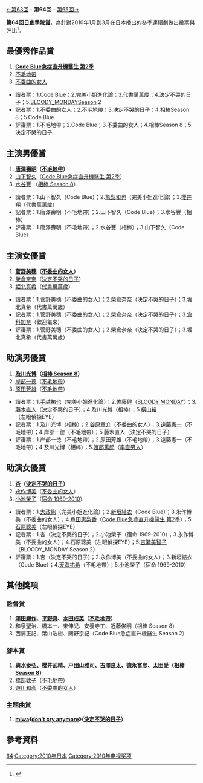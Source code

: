 {{noteTA
|G1=JP Show}}
[[第63回日劇學院賞名單|←第63回]] - '''第64回''' - [[第65回日劇學院賞名單|第65回→]]

'''第64回[[日劇學院賞|日劇學院賞]]'''，為針對2010年1月到3月在日本播出的冬季連續劇做出投票與評比<ref>{{Cite web |url=http://blog.television.co.jp/drama/academy/2010/04/21/ |title=2010年冬季檔日劇學院賞獲獎名單 |accessdate=2014-09-05 |archive-date=2014-08-21 |archive-url=https://web.archive.org/web/20140821131042/http://blog.television.co.jp/drama/academy/2010/04/21/ |dead-url=no }}</ref>。

==最優秀作品賞==
#'''[[Code_Blue急症直升機醫生|Code Blue急症直升機醫生 第2季]]'''
#[[不毛地帶|不毛地帶]]
#[[不委曲的女人|不委曲的女人]]

*讀者票：1.Code Blue；2.完美小姐進化論；3.代書萬萬歲；4.決定不哭的日子；5.[[BLOODY_MONDAY|BLOODY_MONDAY]]Season 2
*記者票：1.不委曲的女人；2.不毛地帶；3.決定不哭的日子；4.相棒Season 8；5.Code Blue
*評審票：1.不毛地帶；2.Code Blue；3.不委曲的女人；4.相棒Season 8；5.決定不哭的日子

==主演男優賞==
#'''[[唐澤壽明|唐澤壽明]]（[[不毛地帶|不毛地帶]]）'''
#[[山下智久|山下智久]]（[[Code_Blue急症直升機醫生|Code Blue急症直升機醫生 第2季]]）
#[[水谷豐|水谷豐]] （[[相棒_Season_8|相棒 Season 8]]）

*讀者票：1.山下智久（Code Blue）；2.[[亀梨和也|亀梨和也]]（完美小姐進化論）；3.[[櫻井翔|櫻井翔]]（代書萬萬歲）
*記者票：1.唐澤壽明（不毛地帶）；2.山下智久（Code Blue）；3.水谷豐（相棒）
*評審票：1.唐澤壽明（不毛地帶）；2.水谷豐（相棒）；3.山下智久（Code Blue）

==主演女優賞==
#'''[[菅野美穗|菅野美穗]]（[[不委曲的女人|不委曲的女人]]）'''
#[[榮倉奈奈|榮倉奈奈]]（[[決定不哭的日子|決定不哭的日子]]）
#[[堀北真希|堀北真希]]（[[代書萬萬歲|代書萬萬歲]]）

*讀者票：1.菅野美穗（不委曲的女人）；2.榮倉奈奈（決定不哭的日子）；3.堀北真希（代書萬萬歲）
*記者票：1.菅野美穗（不委曲的女人）；2.榮倉奈奈（決定不哭的日子）；3.[[倉科加奈|倉科加奈]]（歡迎龜來）
*評審票：1.菅野美穗（不委曲的女人）；2.榮倉奈奈（決定不哭的日子）；3.堀北真希（代書萬萬歲）

==助演男優賞==
#'''[[及川光博|及川光博]]（[[相棒|相棒 Season 8]]）'''
#[[岸部一德|岸部一德]]（[[不毛地帶|不毛地帶]]）
#[[原田芳雄|原田芳雄]]（[[不毛地帶|不毛地帶]]）

*讀者票：1.[[手越祐也|手越祐也]]（完美小姐進化論）；2.[[佐藤健|佐藤健]]（[[BLOODY_MONDAY|BLOODY MONDAY]]）；3.[[藤木直人|藤木直人]]（決定不哭的日子）；4.及川光博（相棒）；5.[[橫山裕|橫山裕]]（左眼偵探EYE）
*記者票：1.及川光博（相棒）；2.[[谷原章介|谷原章介]]（不委曲的女人）；3.[[遠藤憲一|遠藤憲一]]（不毛地帶）；4.岸部一徳（不毛地帶）；5.藤木直人（決定不哭的日子）
*評審票：1.岸部一徳（不毛地帶）；2.原田芳雄（不毛地帶）；3.遠藤憲一（不毛地帶）；4.及川光博（相棒）；5.[[渡部篤郎|渡部篤郎]]（[[率直男人|率直男人]]）

==助演女優賞==
#'''[[杏_(演員)|杏]]（[[決定不哭的日子|決定不哭的日子]]）'''
#[[永作博美|永作博美]]（[[不委曲的女人|不委曲的女人]]）
#[[小池榮子|小池榮子]]（[[宿命_1969-2010|宿命 1969-2010]]）

*讀者票：1.[[大政絢|大政絢]]（完美小姐進化論）；2.[[新垣結衣|新垣結衣]]（Code Blue）；3.永作博美（不委曲的女人）；4.[[戶田惠梨香|戶田惠梨香]]（[[Code_Blue急症直升機醫生|Code Blue急症直升機醫生 第2季]]）；5.[[石原聰美|石原聰美]]（左眼偵探EYE）
*記者票：1.杏（決定不哭的日子）；2.小池榮子（宿命 1969-2010）；3.永作博美（不委曲的女人）；4.石原聰美（左眼偵探EYE）；5.[[吉瀨美智子|吉瀨美智子]]（BLOODY_MONDAY Season 2）
*評審票：1.杏（決定不哭的日子）；2.永作博美（不委曲的女人）；3.新垣結衣（Code Blue）；4.[[天海祐希|天海祐希]]（不毛地帶）；5.小池榮子（宿命 1969-2010）

==其他獎項==
===監督賞===
#'''[[澤田鎌作|澤田鎌作]]、[[平野真|平野真]]、[[水田成英|水田成英]]（[[不毛地帶|不毛地帶]]）'''
#和泉聖治、橋本一、東伸児、安養寺工、近藤俊明（相棒 Season 8）
#西浦正記、葉山浩樹、関野宗紀（Code Blue急症直升機醫生 Season 2）
===腳本賞===
#'''輿水泰弘、櫻井武晴、戸田山雅司、[[古澤良太|古澤良太]]、徳永富彦、太田愛（[[相棒|相棒 Season 8]]）'''
#[[橋部敦子|橋部敦子]]（[[不毛地帶|不毛地帶]]）
#[[遊川和彥|遊川和彥]]（[[不委曲的女人|不委曲的女人]]）

===主題曲賞===
#'''[[miwa|miwa]]《[[don't_cry_anymore|don't cry anymore]]》（[[決定不哭的日子|決定不哭的日子]]）'''

== 參考資料 ==
{{reflist}}

{{日劇學院賞名單}}

[[Category:日劇學院賞|64]]
[[Category:2010年日本|Category:2010年日本]]
[[Category:2010年电视奖项|Category:2010年电视奖项]]